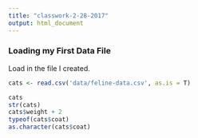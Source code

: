 ```yaml
---
title: "classwork-2-28-2017"
output: html_document
---
```





### Loading my First Data File
Load in the file I created.

```r
cats <- read.csv('data/feline-data.csv', as.is = T)
```


```r
cats
str(cats)
cats$weight + 2
typeof(cats$coat)
as.character(cats$coat)
```